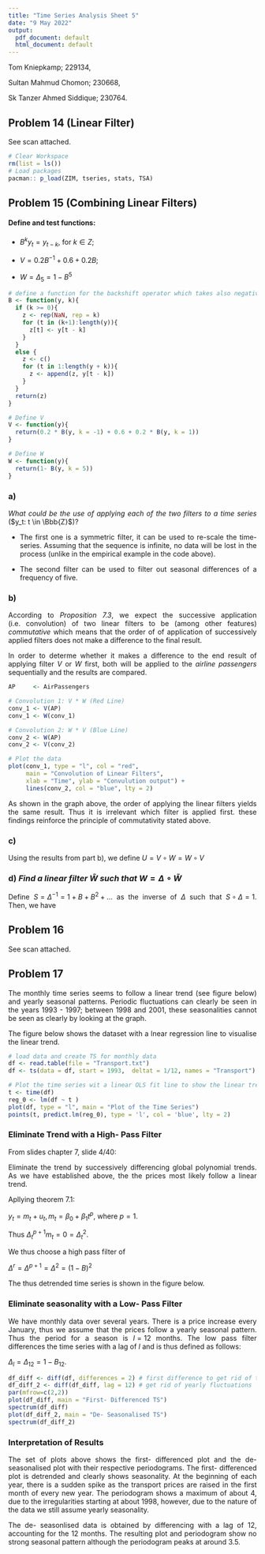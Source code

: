 ```yaml
---
title: "Time Series Analysis Sheet 5"
date: "9 May 2022"
output:
  pdf_document: default
  html_document: default
---
```


Tom Kniepkamp; 229134,

Sultan Mahmud Chomon; 230668,

Sk Tanzer Ahmed Siddique; 230764.

<div style="text-align: justify">

## Problem 14 (Linear Filter)

See scan attached.

```r
# Clear Workspace
rm(list = ls())
# Load packages
pacman:: p_load(ZIM, tseries, stats, TSA)
```


## Problem 15 (Combining Linear Filters)

#### Define and test functions: 

- $B^k{y_t}  = y_{t-k},$ for $k \in Z$;

- $V  = 0.2 B^{-1} + 0.6 + 0.2 B$;

- $W  = \Delta_5 = 1- B^5$


```r
# define a function for the backshift operator which takes also negative values
B <- function(y, k){
  if (k >= 0){
    z <- rep(NaN, rep = k)
    for (t in (k+1):length(y)){
      z[t] <- y[t - k]
    }
  }
  else {
    z <- c()
    for (t in 1:length(y + k)){
      z <- append(z, y[t - k])
    }
  }
  return(z)
}

# Define V
V <- function(y){
  return(0.2 * B(y, k = -1) + 0.6 + 0.2 * B(y, k = 1))
}

# Define W
W <- function(y){
  return(1- B(y, k = 5))
}
```


### a)

*What could be the use of applying each of the two filters to a time series* ($y_t: t \in \Bbb{Z}$)?

- The first one is a symmetric filter, it can be used to re-scale the time- series. Assuming that the sequence is infinite, no data will be lost in the process (unlike in the empirical example in the code above). 

- The second filter can be used to filter out seasonal differences of a frequency of five. 

### b) 

According to *Proposition 7.3*, we expect the successive application (i.e. convolution) of two linear filters
to be (among other features) *commutative* which means that the order of of application of
successively applied filters does not make a difference to the final result.

In order to determe whether it makes a difference to the end result of applying filter
$V$ or $W$ first, both will be applied to the *airline passengers* sequentially and the results are compared. 

```r
AP     <- AirPassengers

# Convolution 1: V * W (Red Line)
conv_1 <- V(AP)
conv_1 <- W(conv_1)

# Convolution 2: W * V (Blue Line)
conv_2 <- W(AP)
conv_2 <- V(conv_2)

# Plot the data 
plot(conv_1, type = "l", col = "red",
     main = "Convolution of Linear Filters",
     xlab = "Time", ylab = "Convulution output") + 
     lines(conv_2, col = "blue", lty = 2)
```

As shown in the graph above, the order of applying the linear filters yields the
same result. Thus it is irrelevant which filter is applied first. these findings 
reinforce the principle of commutativity stated above. 

### c)

Using the results from part b), we define $U = V \circ W = W \circ V$


### d) *Find a linear filter * $\tilde{W}$ *such that* $W = \Delta \circ \tilde{W}$ 

Define $S = \Delta^{-1} = 1 + B + B^2 +\dots$ as the inverse of $\Delta$ such that 
$S \circ \Delta = 1$. Then, we have 

\begin{align}
 W  & = \Delta \circ \tilde{W}\\
 \therefore S \circ W &  = S \circ \Delta \circ \tilde{W}\\
 = S \circ W &  = \tilde{W}\\
\end{align}

## Problem 16

See scan attached. 

## Problem 17 

The monthly time series seems to follow a linear trend (see figure below) and yearly seasonal patterns.
Periodic fluctuations can clearly be seen in the years 1993 - 1997; between 1998 and 2001, these seasonalities cannot be seen as clearly by looking at the graph. 

The figure below shows the dataset with a lnear regression line to visualise the linear trend. 

```r
# load data and create TS for monthly data
df <- read.table(file = "Transport.txt")
df <- ts(data = df, start = 1993,  deltat = 1/12, names = "Transport")

# Plot the time series wit a linear OLS fit line to show the linear trend. 
t <- time(df) 
reg_0 <- lm(df ~ t )
plot(df, type = "l", main = "Plot of the Time Series")
points(t, predict.lm(reg_0), type = 'l', col = 'blue', lty = 2)
```

### Eliminate Trend with a High- Pass Filter

From slides chapter 7, slide 4/40: 

Eliminate the trend by successively differencing global polynomial trends. 
As we have established above, the the prices most likely follow a linear trend. 

Apllying theorem 7.1: 

$y_t = m_t + u_t,\, m_t = \beta_0 + \beta_1t^p$, where $p = 1$. 

Thus $\Delta^{p+1}_t m_t = 0 = \Delta_t^2$.

We thus choose a high pass filter of 


$\Delta^r = \Delta^{p+1} = \Delta^2 = (1- B)^2$

The thus detrended time series is shown in the figure below. 

### Eliminate seasonality with a Low- Pass Filter

We have monthly data over several years. There is a price increase every January, 
thus we assume that the prices follow a yearly seasonal pattern. Thus the period for a
season is $l = 12$ months. The low pass filter differences the time series with 
a lag of $l$ and is thus defined as follows: 

$\Delta_l = \Delta_{12}= 1- B_{12}$. 

```r
df_diff <- diff(df, differences = 2) # first difference to get rid of trend
df_diff_2 <- diff(df_diff, lag = 12) # get rid of yearly fluctuations
par(mfrow=c(2,2))
plot(df_diff, main = "First- Differenced TS")
spectrum(df_diff)
plot(df_diff_2, main = "De- Seasonalised TS")
spectrum(df_diff_2)
```

### Interpretation of Results

The set of plots above shows the first- differenced plot and the de- seasonalised plot
with their respective periodograms. The first- differenced plot is detrended and clearly
shows seasonality. At the beginning of each year, there is a sudden spike as the transport 
prices are raised in the first month of every new year. The periodogram shows a 
maximum of about 4, due to the irregularities starting at about 1998, however, due
to the nature of the data we still assume yearly seasonality.

The de- seasonlised data is obtained by differencing with a lag of 12, 
accounting for the 12 months. The resulting plot and periodogram show no strong
seasonal pattern although the periodogram peaks at around 3.5.  











